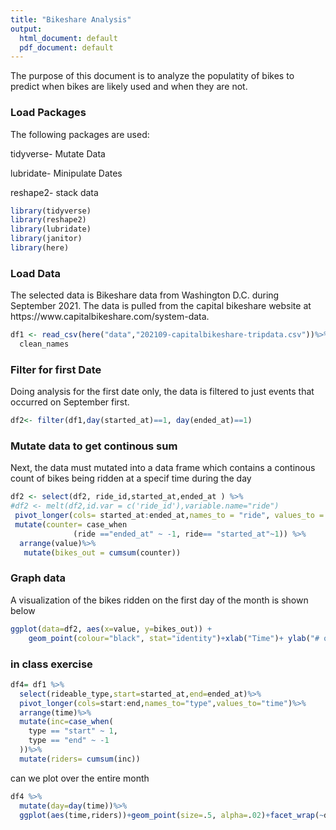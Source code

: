 ```yaml
---
title: "Bikeshare Analysis"
output:
  html_document: default
  pdf_document: default
---
```



The purpose of this document is to analyze the populatity of bikes to predict when bikes are likely used and when they are not. 

### Load Packages

The following packages are used:

tidyverse- Mutate Data

lubridate- Minipulate Dates

reshape2- stack data

```r
library(tidyverse)
library(reshape2)
library(lubridate)
library(janitor)
library(here)
```

### Load Data

The selected data is Bikeshare data from Washington D.C. during September 2021. The data is pulled from the capital bikeshare website at https://www.capitalbikeshare.com/system-data.

```r
df1 <- read_csv(here("data","202109-capitalbikeshare-tripdata.csv"))%>%
  clean_names
```
### Filter for first Date

Doing analysis for the first date only, the data is filtered to just events that occurred on September first.


```r
df2<- filter(df1,day(started_at)==1, day(ended_at)==1)
```

### Mutate data to get continous sum

Next, the data must mutated into a data frame which contains a continous count of bikes being ridden at a specif time during the day


```r
df2 <- select(df2, ride_id,started_at,ended_at ) %>%
#df2 <- melt(df2,id.var = c('ride_id'),variable.name="ride")
 pivot_longer(cols= started_at:ended_at,names_to = "ride", values_to = "value") %>% 
 mutate(counter= case_when
              (ride =="ended_at" ~ -1, ride== "started_at"~1)) %>%
  arrange(value)%>%
   mutate(bikes_out = cumsum(counter))


```

### Graph data

A visualization of the bikes ridden on the first day of the month is shown below


```r
ggplot(data=df2, aes(x=value, y=bikes_out)) +
    geom_point(colour="black", stat="identity")+xlab("Time")+ ylab("# of Bikes currently rented")+labs(title = "# of bikes over time in the first day of September")
```



### in class exercise
```r
df4= df1 %>% 
  select(rideable_type,start=started_at,end=ended_at)%>%
  pivot_longer(cols=start:end,names_to="type",values_to="time")%>%
  arrange(time)%>%
  mutate(inc=case_when(
    type == "start" ~ 1,
    type == "end" ~ -1
  ))%>%
  mutate(riders= cumsum(inc))
```

can we plot over the entire month 
```r
df4 %>% 
  mutate(day=day(time))%>%
  ggplot(aes(time,riders))+geom_point(size=.5, alpha=.02)+facet_wrap(~day,ncol=7, scales="free_x")
```


